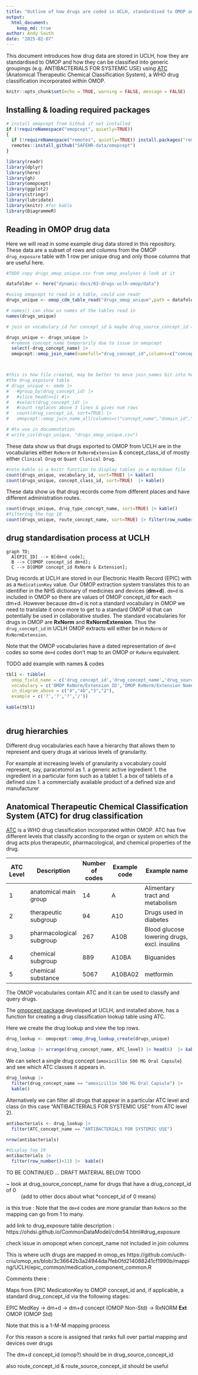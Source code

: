 ```yaml
---
title: "Outline of how drugs are coded in UCLH, standardised to OMOP and can be classified using ATC"
output:
  html_document:
    keep_md: true
author: Andy South
date: "2025-02-07"
---
```


<!-- *.md is generated from `*.Rmd` in /dynamic-docs/, to update edit `*.Rmd`, re-knit, copy `*.md` & the `*_files` folder to root, delete YAML header so it displays better in Github, don't delete `.html` because that will delete folder and images used by the md. We can automate this process later. -->


This document introduces how drug data are stored in UCLH, how they are standardised to OMOP and how they can be classified into generic groupings (e.g. ANTIBACTERIALS FOR SYSTEMIC USE) using [ATC](https://www.nlm.nih.gov/research/umls/rxnorm/sourcereleasedocs/atc.html) (Anatomical Therapeutic Chemical Classification System), a WHO drug classification incorporated within OMOP.

```r
knitr::opts_chunk$set(echo = TRUE, warning = FALSE, message = FALSE)
```

## Installing & loading required packages
```r

# install omopcept from Github if not installed
if (!requireNamespace("omopcept", quietly=TRUE)) 
{
  if (!requireNamespace("remotes", quietly=TRUE)) install.packages("remotes")
  remotes::install_github("SAFEHR-data/omopcept")
}

library(readr)
library(dplyr)
library(here)
library(gh)
library(omopcept)
library(ggplot2)
library(stringr)
library(lubridate)
library(knitr) #for kable
library(DiagrammeR)

```

## Reading in OMOP drug data 

Here we will read in some example drug data stored in this repository. These data are a subset of rows and columns from the OMOP `drug_exposure` table with 1 row per unique drug and only those columns that are useful here.


```r

#TODO copy drugs_omop_unique.csv from omop_analyses & look at it

datafolder <- here("dynamic-docs/03-drugs-uclh-omop/data")

#using omopcept to read in a table, could use readr
drugs_unique <- omop_cdm_table_read("drugs_omop_unique",path = datafolder, filetype = "csv")

# names() can show us names of the tables read in
names(drugs_unique)

# join on vocabulary_id for concept_id & maybe drug_source_concept_id (expect all to be dm+d)

drugs_unique <- drugs_unique |> 
  #remove concept_name temporarily due to issue in omopcept
  select(-drug_concept_name) |> 
  omopcept::omop_join_name(namefull="drug_concept_id",columns=c("concept_name","domain_id","vocabulary_id","concept_class_id"))



#this is how file created, may be better to move join_names bit into here & make the data file closer to
#the drug_exposure table
# drugs_unique <- omde |> 
#   #group_by(drug_concept_id) |> 
#   #slice_head(n=1) #|> 
#   #select(drug_concept_id) |> 
#   #count replaces above 3 lines & gives num rows
#   count(drug_concept_id, sort=TRUE) |> 
#   omopcept::omop_join_name_all(columns=c("concept_name","domain_id","vocabulary_id","concept_class_id"))

# #to use in documentation
# write_csv(drugs_unique, "drugs_omop_unique.csv")

```


These data show us that drugs exported to OMOP from UCLH are in the vocabularies either `RxNorm` or `RxNormExtension` & concept_class_id of mostly either `Clinical Drug` or `Quant Clinical Drug`.

```r

#note kable is a knitr function to display tables in a markdown file
count(drugs_unique, vocabulary_id, sort=TRUE) |> kable()
count(drugs_unique, concept_class_id, sort=TRUE)  |> kable()

```

These data show us that drug records come from different places and have different administration routes.

```r

count(drugs_unique, drug_type_concept_name, sort=TRUE) |> kable()
#filtering the top 10
count(drugs_unique, route_concept_name, sort=TRUE) |> filter(row_number()<11) |>  kable()

```

## drug standardisation process at UCLH


```mermaid
graph TD;
  A[EPIC_ID] --> B[dm+d code];
  B --> C[OMOP concept_id dm+d];
  C --> D[OMOP concept_id RxNorm & Extension];
```



Drug records at UCLH are stored in our Electronic Health Record (EPIC) with as a `MedicationKey` value. Our OMOP extraction system translates this to an identifier in the NHS dictionary of medicines and devices (**dm+d**). `dm+d` is included in OMOP so there are values of OMOP concept_id for each dm+d. However because dm+d is not a standard vocabulary in OMOP we need to translate it once more to get to a standard OMOP id that can potentially be used in collaborative studies. The standard vocabularies for drugs in OMOP are **RxNorm** and **RxNormExtension**. Thus the `drug_concept_id` in UCLH OMOP extracts will either be in `RxNorm` or `RxNormExtension`.

Note that the OMOP vocabularies have a dated representation of `dm+d` codes so some `dm+d` codes don't map to an OMOP or `RxNorm` equivalent.

TODO add example with names & codes

```r

tbl1 <- tibble(
  omop_field_name = c('drug_concept_id','drug_concept_name','drug_source_concept','drug_source_value'),
  vocabulary = c('OMOP RxNorm/Extension ID','OMOP RxNorm/Extension Name','OMOP dm+d ID','dm+d ID'),
  in_diagram_above = c("4","4b","3","2"),
  example = c('?','?','?','/'))
  
kable(tbl1)
  
```

## drug hierarchies

Different drug vocabularies each have a hierarchy that allows them to represent and query drugs at various levels of granularity. 

For example at increasing levels of granularity a vocabulary could represent, say, paracetomol as
1. a generic active ingredient
1. the ingredient in a particular form such as a tablet
1. a box of tablets of a defined size
1. a commercially available product of a defined size and manufacturer


## Anatomical Therapeutic Chemical Classification System (ATC) for drug classification

[ATC](https://www.nlm.nih.gov/research/umls/rxnorm/sourcereleasedocs/atc.html) is a WHO drug classification incorporated within OMOP. ATC has five different levels that classify according to the organ or system on which the drug acts plus therapeutic, pharmacological, and chemical properties of the drug. 	
	
ATC Level | Description | Number of codes | Example code | Example name
--|-----|---|-----|-----------------
1 |anatomical main group|14|A|Alimentary tract and metabolism
2 |therapeutic subgroup|94|A10|Drugs used in diabetes
3 |pharmacological subgroup|267|A10B|Blood glucose lowering drugs, excl. insulins
4 |chemical subgroup|889|A10BA|Biguanides
5 |chemical substance|5067|A10BA02|metformin

The OMOP vocabularies contain ATC and it can be used to classify and query drugs.
	
The [omopcept package](https://github.com/SAFEHR-data/omopcept) developed at UCLH, and installed above, has a function for creating a drug classification lookup table using ATC.	

Here we create the drug lookup and view the top rows.
	
```r

drug_lookup <- omopcept::omop_drug_lookup_create(drugs_unique)

drug_lookup |> arrange(drug_concept_name, ATC_level) |> head(6)  |> kable()

```
	
We can select a single drug concept (`amoxicillin 500 MG Oral Capsule`) and see which ATC classes it appears in.	

```r

drug_lookup |> 
  filter(drug_concept_name == "amoxicillin 500 MG Oral Capsule") |> 
  kable()  

```

Alternatively we can filter all drugs that appear in a particular ATC level and class (in this case "ANTIBACTERIALS FOR SYSTEMIC USE" from ATC level 2). 

```r

antibacterials <- drug_lookup |> 
  filter(ATC_concept_name == "ANTIBACTERIALS FOR SYSTEMIC USE") 

nrow(antibacterials)

#display top 10
antibacterials |> 
  filter(row_number()<11) |>  kable()


```


TO BE CONTINUED ...
DRAFT MATERIAL BELOW
TODO 

~ look at drug_source_concept_name for drugs that have a drug_concept_id of 0
~ (add to other docs about what *concept_id of 0 means)



is this true : Note that the `dm+d` codes are more granular than `RxNorm` so the mapping can go from 1 to many.

add link to drug_exposure table description :
https://ohdsi.github.io/CommonDataModel/cdm54.html#drug_exposure

check issue in omopcept when concept_name not included in join columns

This is where uclh drugs are mapped in omop_es
https://github.com/uclh-criu/omop_es/blob/3c36642b3a24944da7feb0fd214088241cf1990b/mapping/UCLH/epic_common/medication_component_common.R

Comments there : 

Maps from EPIC MedicationKey to OMOP concept_id and, if applicable, a standard drug_concept_id via the following stages:

EPIC MedKey -> dm+d -> dm+d concept (OMOP Non-Std) -> RxNORM **Ext** OMOP (OMOP Std)

Note that this is a 1-M-M mapping process

For this reason a score is assigned that ranks full over partial mapping and devices over drugs

The dm+d concept_id (omop?) should be in drug_source_concept_id

also route_concept_id & route_source_concept_id should be useful
